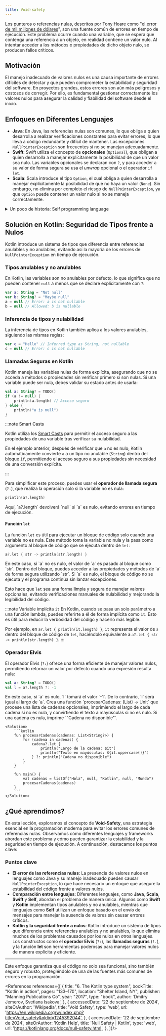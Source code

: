 ```yaml
---
title: Void-safety
---
```


<ReadingTime />
<GithubRepoLink user="r8vnhill" repo="" />

Los punteros o referencias nulas, descritos por Tony Hoare como "[el error de mil millones de dólares](https://www.infoq.com/presentations/Null-References-The-Billion-Dollar-Mistake-Tony-Hoare/)", son una fuente común de errores en tiempo de ejecución. Este problema ocurre cuando una variable, que se espera que contenga una referencia a un objeto, en realidad contiene un valor nulo. Al intentar acceder a los métodos o propiedades de dicho objeto nulo, se producen fallos críticos.

## Motivación

El manejo inadecuado de valores nulos es una causa importante de errores difíciles de detectar y que pueden comprometer la estabilidad y seguridad del software. En proyectos grandes, estos errores son aún más peligrosos y costosos de corregir. Por ello, es fundamental gestionar correctamente los valores nulos para asegurar la calidad y fiabilidad del software desde el inicio.

## Enfoques en Diferentes Lenguajes

- **Java**: En Java, las referencias nulas son comunes, lo que obliga a quien desarrolla a realizar verificaciones constantes para evitar errores, lo que lleva a código redundante y difícil de mantener. Las excepciones `NullPointerException` son frecuentes si no se manejan adecuadamente.
- **Swift**: Swift utiliza el concepto de **opcionales** (`Optional`), que obligan a quien desarrolla a manejar explícitamente la posibilidad de que un valor sea nulo. Las variables opcionales se declaran con `?`, y para acceder a su valor de forma segura se usa el *unwrap* opcional o el operador `if let`.
- **Scala**: Scala introduce el tipo `Option`, el cual obliga a quien desarrolla a manejar explícitamente la posibilidad de que no haya un valor (`None`). Sin embargo, no elimina por completo el riesgo de `NullPointerException`, ya que `Option` puede contener un valor nulo si no se maneja correctamente.

<details>
    <summary>
        Un poco de historia: Self programming language
    </summary>

    **Self**, un lenguaje de programación basado en prototipos, fue uno de los primeros lenguajes en abordar el problema de **void safety** (seguridad respecto a valores nulos). Sin embargo, no enfrentaba este problema con un enfoque rígido como en lenguajes posteriores (por ejemplo, con tipos anulables como en Kotlin o el sistema de contratos en Eiffel). En cambio, **Self** aplicaba una solución basada en el **envío de mensajes** y el comportamiento de los objetos.

    #### ¿Cómo enfrentaba Self el problema de *void safety*?

    1. **Todo es un objeto**: En **Self**, todo es un objeto, incluidos los valores que en otros lenguajes podrían ser nulos. Esto significa que no hay un concepto de "valor vacío" o "puntero nulo" directamente en el lenguaje, lo que evita muchos de los problemas asociados con los null pointers.
    2. **Mensajes a objetos faltantes**: En lugar de causar un error o lanzar una excepción si un objeto esperado no está presente (como un null pointer), **Self** simplemente envía un **mensaje a un objeto faltante**. Este comportamiento es gestionado por el sistema dinámico de mensajes. Si un objeto no responde a un mensaje (método) porque no lo tiene, se puede definir un comportamiento predeterminado que el lenguaje maneja de manera dinámica.
        - **Delegación dinámica**: Si un objeto no tiene un método específico, se podría delegar ese mensaje a otro objeto que lo maneje. Esto se parece a la forma en que en lenguajes modernos se utilizan estructuras como `Option` o `Result`, donde se delega la lógica dependiendo de la existencia o ausencia de un valor.
    3. **El enfoque dinámico y flexible**: En lugar de tener que comprobar constantemente si un valor es nulo, el propio sistema de mensajes de Self se encargaba de "llenar el vacío". La ausencia de un objeto no se trataba como un error fatal que requería manejo explícito, sino que el lenguaje respondía de manera flexible y dinámica.

    #### Ejemplo de comparación

    - En lenguajes como Java, la ausencia de un valor (nulo) resultaría en un **NullPointerException**.
    - En **Self**, el sistema envía un mensaje de manera transparente y maneja la ausencia sin necesidad de comprobaciones explícitas por parte del programador.

    Este enfoque dinámico basado en el envío de mensajes fue una manera temprana de evitar muchos de los errores comunes asociados con valores nulos, aunque no ofrecía una solución tan estructurada o estricta como los sistemas de tipos modernos que garantizan *void safety* mediante la verificación en tiempo de compilación.

    Aquí tienes un ejemplo de cómo **Self** manejaba el problema de **void safety** mediante el envío de mensajes y la delegación dinámica:

    ```self showLineNumbers
    (|
        "Definimos un objeto llamado 'persona'"
        persona = (|
            nombre = 'Alice'.

            "Este método imprime el nombre de la persona"
            saludar = (|
                'Hola, ', nombre print.
            |).
        |).

        "Definimos otro objeto llamado 'sinNombre' que no tiene un nombre, pero responde a los mismos mensajes"
        sinNombre = (|
            "Si intentamos acceder al nombre, este objeto responderá de forma predeterminada"
            nombre = 'Nombre desconocido'.
        |).

        "Definimos un objeto 'handler' que delega los mensajes"
        handler = (|
            personaOMetodo = nil.

            "Este método envía el mensaje 'saludar' al objeto correcto"
            manejarSaludo = (|
                (personaOMetodo saludar) ifError: [ 'El objeto no respondió al mensaje.' print ].
            |).
        |).
    |)

    "Configuramos el handler para usar la persona"
    handler personaOMetodo: persona.
    handler manejarSaludo.  "Resultado: 'Hola, Alice'"

    "Ahora configuramos el handler para usar el objeto sin nombre"
    handler personaOMetodo: sinNombre.
    handler manejarSaludo.  "Resultado: 'Hola, Nombre desconocido'"

    "Si no se asigna un objeto, el sistema maneja el error dinámicamente"
    handler personaOMetodo: nil.
    handler manejarSaludo.  "Resultado: 'El objeto no respondió al mensaje.'"
    ```

    #### Explicación

    1. **Definimos dos objetos**:
        - `persona`, que tiene un atributo `nombre` y un método `saludar` que imprime un saludo.
        - `sinNombre`, que no tiene un nombre definido explícitamente, pero tiene una respuesta predeterminada para el mensaje `nombre`.
    2. **Envío de mensajes**: Cuando enviamos el mensaje `saludar` al objeto `persona` o `sinNombre`, Self se encarga de buscar el método correspondiente y ejecutarlo, sin que sea necesario preocuparse por valores nulos.
    3. **Delegación dinámica**: Si `personaOMetodo` no está definido o es `nil`, Self no fallará con un "null pointer" error. En su lugar, podemos manejar ese error usando el mensaje `ifError:`, que es una forma de interceptar errores en el envío de mensajes.
    4. **Error manejado dinámicamente**: Si intentamos enviar un mensaje a un objeto no existente o no definido (por ejemplo, `nil`), el sistema no falla, sino que nos permite manejar ese escenario de manera flexible, como en el caso final.

    #### Comparación

    En lenguajes como Java o Kotlin, tendrías que comprobar explícitamente si un objeto es nulo antes de enviar un mensaje o llamar a un método. En **Self**, el sistema de mensajes se encarga de eso dinámicamente, y podemos definir comportamientos predeterminados para manejar casos donde un objeto o método no está disponible.
</details>

## Solución en Kotlin: Seguridad de Tipos frente a Nulos

Kotlin introduce un sistema de tipos que diferencia entre referencias anulables y no anulables, evitando así la mayoría de los errores de `NullPointerException` en tiempo de ejecución.

### Tipos anulables y no anulables

En Kotlin, las variables son no anulables por defecto, lo que significa que no pueden contener `null` a menos que se declare explícitamente con `?`:

```kotlin
var a: String = "Not null"
var b: String? = "Maybe null"
a = null // Error: a is not nullable
b = null // Allowed: b is nullable
```

### Inferencia de tipos y nulabilidad

La inferencia de tipos en Kotlin también aplica a los valores anulables, siguiendo las mismas reglas:

```kotlin
var c = "Hello" // Inferred type as String, not nullable
c = null // Error: c is not nullable
```

### Llamadas Seguras en Kotlin

Kotlin maneja las variables nulas de forma explícita, asegurando que no se acceda a métodos o propiedades sin verificar primero si son nulas. Si una variable puede ser nula, debes validar su estado antes de usarla:

```kotlin
val a: String? = TODO()
if (a != null) {
    println(a.length) // Acceso seguro
} else {
    println("a is null")
}
```

:::note Smart Casts

Kotlin utiliza los [Smart Casts](https://kotlinlang.org/docs/typecasts.html#smart-casts) para permitir el acceso seguro a las propiedades de una variable tras verificar su nulabilidad.

En el ejemplo anterior, después de verificar que `a` no es nulo, Kotlin automáticamente convierte `a` a un tipo no anulable (`String`) dentro del bloque `if`, permitiendo el acceso seguro a sus propiedades sin necesidad de una conversión explícita.

:::

Para simplificar este proceso, puedes usar el **operador de llamada segura** (`?.`), que realiza la operación solo si la variable no es nula:

```kotlin
println(a?.length)
```

<Explanation>
    Aquí, `a?.length` devolverá `null` si `a` es nulo, evitando errores en tiempo de ejecución.
</Explanation>

#### Función `let`

La función `let` es útil para ejecutar un bloque de código solo cuando una variable no es nula. Este método toma la variable no nula y la pasa como argumento al bloque de código que se ejecuta dentro de `let`:

```kotlin
a?.let { str -> println(str.length) }
```

<Explanation>
    En este caso, si `a` no es nulo, el valor de `a` es pasado al bloque como `str`. Dentro del bloque, puedes acceder a las propiedades y métodos de `a` de forma segura utilizando `str`. Si `a` es nulo, el bloque de código no se ejecuta y el programa continúa sin lanzar excepciones.
</Explanation>

Esto hace que `let` sea una forma limpia y segura de manejar valores opcionales, evitando verificaciones manuales de nulabilidad y mejorando la legibilidad del código.

:::note Variable implícita `it`
En Kotlin, cuando se pasa un solo parámetro a una función lambda, puedes referirte a él de forma implícita como `it`. Esto es útil para reducir la verbosidad del código y hacerlo más legible.

Por ejemplo, en `a?.let { println(it.length) }`, `it` representa el valor de `a` dentro del bloque de código de `let`, haciéndolo equivalente a `a?.let { str -> println(str.length) }`.
:::

### Operador Elvis

El operador Elvis (`?:`) ofrece una forma eficiente de manejar valores nulos, permitiendo retornar un valor por defecto cuando una expresión resulta nula:

```kotlin
val a: String? = TODO()
val l = a?.length ?: -1
```

<Explanation>
    En este caso, si `a` es nulo, `l` tomará el valor `-1`. De lo contrario, `l` será igual al largo de `a`.
</Explanation>

<Exercise>
    Crea una función `procesarCadenas: (List<String?>) -> Unit` que procese una lista de cadenas opcionales, imprimiendo el largo de cada cadena si no es nula, y convirtiendo el texto a mayúsculas si no es nulo. Si una cadena es nula, imprime `"Cadena no disponible"`.
    
    <Solution>
        ```kotlin
        fun procesarCadenas(cadenas: List<String?>) {
            for (cadena in cadenas) {
                cadena?.let {
                    println("Largo de la cadena: $it")
                    println("Texto en mayúsculas: ${it.uppercase()}")
                } ?: println("Cadena no disponible")
            }
        }

        fun main() {
            val cadenas = listOf("Hola", null, "Kotlin", null, "Mundo")
            procesarCadenas(cadenas)
        }
        ```
    </Solution>
</Exercise>


## ¿Qué aprendimos?

En esta lección, exploramos el concepto de **Void-Safety**, una estrategia esencial en la programación moderna para evitar los errores comunes de referencias nulas. Observamos cómo diferentes lenguajes y frameworks abordan este problema y cómo pueden garantizar la estabilidad y la seguridad en tiempo de ejecución. A continuación, destacamos los puntos clave:

### Puntos clave

- **El error de las referencias nulas**: La presencia de valores nulos en lenguajes como Java y su manejo inadecuado pueden causar `NullPointerException`, lo que hace necesario un enfoque que asegure la estabilidad del código frente a valores nulos.
- **Comparación entre lenguajes**: Diferentes lenguajes, como **Java**, **Scala**, **Swift** y **Self**, abordan el problema de manera única. Algunos como **Swift** y **Kotlin** implementan tipos anulables y no anulables, mientras que lenguajes como **Self** utilizan un enfoque basado en el envío de mensajes para manejar la ausencia de valores sin causar errores críticos.
- **Kotlin y la seguridad frente a nulos**: Kotlin introduce un sistema de tipos que diferencia entre referencias anulables y no anulables, lo que elimina muchos de los problemas causados por los nulos en otros lenguajes. Los constructos como el **operador Elvis** (`?:`), las **llamadas seguras** (`?.`), y la función **let** son herramientas poderosas para manejar valores nulos de manera explícita y eficiente.

---

Este enfoque garantiza que el código no solo sea funcional, sino también seguro y robusto, protegiéndolo de una de las fuentes más comunes de errores en la programación.

<div className="language-card-container">
    <CSharpCard link="/docs/intro/void/csharp"/>
    <EiffelCard link="/docs/intro/void/eiffel"/>
    <RustCard link="/docs/intro/void/rust"/>
    <SwiftCard link="/docs/intro/void/swift"/>
</div>

<References references={[
    {
        title: "6. The Kotlin type system",
        bookTitle: "Kotlin in action",
        pages: "133–170",
        location: "Shelter Island, NY",
        publisher: "Manning Publications Co",
        year: "2017",
        type: "book",
        author: 'Dmitry Jemerov, Svetlana Isakova',
    },
    {
        accessedDate: '22 de septiembre de 2024',
        siteOrAuthor: 'Wikipedia',
        title: 'Void Safety',
        type: 'web',
        url: 'https://en.wikipedia.org/w/index.php?title=Void_safety&oldid=1245392044',
    },
    {
        accessedDate: '22 de septiembre de 2024',
        siteOrAuthor: 'Kotlin Help',
        title: 'Null Safety | Kotlin',
        type: 'web',
        url: 'https://kotlinlang.org/docs/null-safety.html',
    },
]}/>
